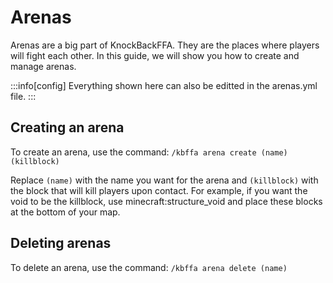 # Arenas

Arenas are a big part of KnockBackFFA. They are the places where players will fight each other. In this guide, we will show you how to create and manage arenas.

:::info[config]
Everything shown here can also be editted in the arenas.yml file.
:::

## Creating an arena
To create an arena, use the command:
`/kbffa arena create (name) (killblock)`

Replace `(name)` with the name you want for the arena and `(killblock)` with the block that will kill players upon contact. For example, if you want the void to be the killblock, use minecraft:structure_void and place these blocks at the bottom of your map.

## Deleting arenas
To delete an arena, use the command:
`/kbffa arena delete (name)`